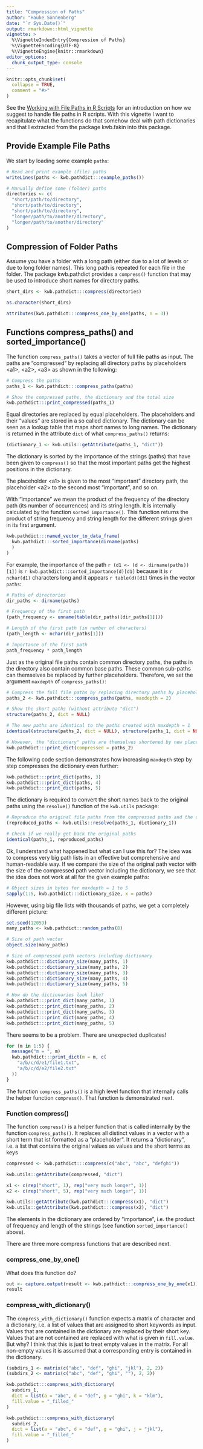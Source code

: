 ```yaml
---
title: "Compression of Paths"
author: "Hauke Sonnenberg"
date: "`r Sys.Date()`"
output: rmarkdown::html_vignette
vignette: >
  %\VignetteIndexEntry{Compression of Paths}
  %\VignetteEncoding{UTF-8}
  %\VignetteEngine{knitr::rmarkdown}
editor_options: 
  chunk_output_type: console
---
```


```r
knitr::opts_chunk$set(
  collapse = TRUE,
  comment = "#>"
)
```

See the [Working with File Paths in R Scripts](introduction.html) for an
introduction on how we suggest to handle file paths in R scripts. With this
vignette I want to recapitulate what the functions do that somehow deal with
path dictionaries and that I extracted from the package kwb.fakin into this
package.

## Provide Example File Paths

We start by loading some example `paths`:

```r
# Read and print example (file) paths
writeLines(paths <- kwb.pathdict:::example_paths())

# Manually define some (folder) paths
directories <- c(
  "short/path/to/directory", 
  "short/path/to/directory", 
  "short/path/to/directory", 
  "longer/path/to/another/directory", 
  "longer/path/to/another/directory"
)
``` 

## Compression of Folder Paths

Assume you have a folder with a long path (either due to a lot of levels or due
to long folder names). This long path is repeated for each file in the folder. 
The package kwb.pathdict provides a `compress()` function that may be used to
introduce short names for directory paths.

```r
short_dirs <- kwb.pathdict:::compress(directories)

as.character(short_dirs)
```

```r
attributes(kwb.pathdict:::compress_one_by_one(paths, n = 3))
```

## Functions compress_paths() and sorted_importance()

The function `compress_paths()` takes a vector of full file paths as input. The
paths are "compressed" by replacing all directory paths by placeholders \<a1\>,
\<a2\>, \<a3\> as shown in the following:

```r
# Compress the paths
paths_1 <- kwb.pathdict:::compress_paths(paths)

# Show the compressed paths, the dictionary and the total size
kwb.pathdict:::print_compressed(paths_1)
```

Equal directories are replaced by equal placeholders. The placeholders and their
"values" are stored in a so called dictionary. The dictionary can be seen as a
lookup table that maps short names to long names. The dictionary is returned
in the attribute `dict` of what `compress_paths()` returns:

```r
(dictionary_1 <- kwb.utils::getAttribute(paths_1, "dict"))
```

The dictionary is sorted by the importance of the strings (paths) that have been
given to `compress()` so that the most important paths get the highest positions 
in the dictionary. 

The placeholder \<a1\> is given to the most "important" directory path, the
placeholder \<a2\> to the second most "important", and so on.

With "importance" we mean the product of the frequency of the directory path
(its number of occurrences) and its string length. It is internally calculated
by the function `sorted_importance()`. This function returns the product of
string frequency and string length for the different strings given in its first
argument.

```r
kwb.pathdict:::named_vector_to_data_frame(
  kwb.pathdict:::sorted_importance(dirname(paths)
  )
)
```

For example, the importance of the path ``r (d1 <- (d <- dirname(paths))[1])``
is `r kwb.pathdict:::sorted_importance(d)[d1]` because it is `r nchar(d1)`
characters long and it appears `r table(d)[d1]` times in the vector `paths`:

```r
# Paths of directories
dir_paths <- dirname(paths)

# Frequency of the first path
(path_frequency <- unname(table(dir_paths)[dir_paths[1]]))

# Length of the first path (in number of characters)
(path_length <- nchar(dir_paths[1]))

# Importance of the first path
path_frequency * path_length
```

Just as the original file paths contain common directory paths, the paths in the
directory also contain common base paths. These common sub-paths can themselves
be replaced by further placeholders. Therefore, we set the argument `maxdepth`
of `compress_paths()`:

```r
# Compress the full file paths by replacing directory paths by placeholders
paths_2 <- kwb.pathdict:::compress_paths(paths, maxdepth = 2)

# Show the short paths (without attribute "dict")
structure(paths_2, dict = NULL)

# The new paths are identical to the paths created with maxdepth = 1
identical(structure(paths_2, dict = NULL), structure(paths_1, dict = NULL))

# However, the "dictionary" paths are themselves shortened by new placeholders
kwb.pathdict:::print_dict(compressed = paths_2)
```

The following code section demonstrates how increasing `maxdepth` step by step compresses the dictionary even further:

```r
kwb.pathdict:::print_dict(paths, 3)
kwb.pathdict:::print_dict(paths, 4)
kwb.pathdict:::print_dict(paths, 5)
```

The dictionary is required to convert the short names back to the original
paths using the `resolve()` function of the `kwb.utils` package:

```r
# Reproduce the original file paths from the compressed paths and the dictionary
(reproduced_paths <- kwb.utils::resolve(paths_1, dictionary_1))

# Check if we really get back the original paths
identical(paths_1, reproduced_paths)
```

Ok, I understand what happened but what can I use this for? The idea was to 
compress very big path lists in an effective but comprehensive and 
human-readable way. If we compare the size of the original path vector with
the size of the compressed path vector including the dictionary, we see that the
idea does not work at all for the given example paths:

```r
# Object sizes in bytes for maxdepth = 1 to 5
sapply(1:5, kwb.pathdict:::dictionary_size, x = paths)
```

However, using big file lists with thousands of paths, we get a completely
different picture:

```r
set.seed(12059)
many_paths <- kwb.pathdict::random_paths(8)

# Size of path vector
object.size(many_paths)

# Size of compressed path vectors including dictionary
kwb.pathdict:::dictionary_size(many_paths, 1)
kwb.pathdict:::dictionary_size(many_paths, 2)
kwb.pathdict:::dictionary_size(many_paths, 3)
kwb.pathdict:::dictionary_size(many_paths, 4)
kwb.pathdict:::dictionary_size(many_paths, 5)

# How do the dictionaries look like?
kwb.pathdict:::print_dict(many_paths, 1)
kwb.pathdict:::print_dict(many_paths, 2)
kwb.pathdict:::print_dict(many_paths, 3)
kwb.pathdict:::print_dict(many_paths, 4)
kwb.pathdict:::print_dict(many_paths, 5)
```

There seems to be a problem. There are unexpected duplicates!

```r
for (m in 1:5) {
  message("m = ", m)
  kwb.pathdict:::print_dict(m = m, c(
    "a/b/c/d/e1/file1.txt", 
    "a/b/c/d/e2/file2.txt"
  ))
}
```

The function `compress_paths()` is a high level function that internally calls
the helper function `compress()`. That function is demonstrated next.

### Function compress()

The function `compress()` is a helper function that is called internally by the
function `compress_paths()`. It replaces all distinct values in a vector with a
short term that ist formatted as a "placeholder". It returns a "dictionary",
i.e. a list that contains the original values as values and the short terms as
keys

```r
compressed <- kwb.pathdict:::compress(c("abc", "abc", "defghi"))

kwb.utils::getAttribute(compressed, "dict")

x1 <- c(rep("short", 1), rep("very much longer", 1))
x2 <- c(rep("short", 5), rep("very much longer", 1))

kwb.utils::getAttribute(kwb.pathdict:::compress(x1), "dict")
kwb.utils::getAttribute(kwb.pathdict:::compress(x2), "dict")
```

The elements in the dictionary are ordered by "importance", i.e. the product
of frequency and length of the strings (see function `sorted_importance()` 
above).

There are three more compress functions that are described next.

### compress_one_by_one()

What does this function do?

```r
out <- capture.output(result <- kwb.pathdict:::compress_one_by_one(x1))
result
```

### compress_with_dictionary()

The `compress_with_dictionary()` function expects a matrix of character and a
dictionary, i.e. a list of values that are assigned to short keywords as input.
Values that are contained in the dictionary are replaced by their short key. 
Values that are not contained are replaced with what is given in `fill.value`.
But why? I think that this is just to treat empty values in the matrix. For all
non-empty values it is assumed that a corresponding entry is contained in the
dictionary.

```r
(subdirs_1 <- matrix(c("abc", "def", "ghi", "jkl"), 2, 2))
(subdirs_2 <- matrix(c("abc", "def", "ghi", ""), 2, 2))

kwb.pathdict:::compress_with_dictionary(
  subdirs_1,
  dict = list(a = "abc", d = "def", g = "ghi", k = "klm"),
  fill.value = "_filled_"
)

kwb.pathdict:::compress_with_dictionary(
  subdirs_2,
  dict = list(a = "abc", d = "def", g = "ghi", j = "jkl"),
  fill.value = "_filled_"
)
```
